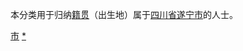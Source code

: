 {{Catnav|頁面分類|各種主題的頁面分類|依中国各省来作的分类|各地中国人|四川人}}
{{Catnav|頁面分類|人物|各國人物|中国人|各地中国人|四川人}}

本分类用于归纳[[籍贯|籍贯]]（出生地）属于[[四川省|四川省]][[遂宁市|遂宁市]]的人士。

[[Category:四川人|市]]
[[Category:遂宁|*]]